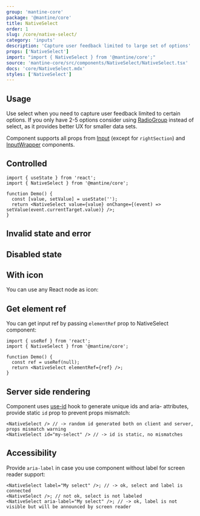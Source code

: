 ```yaml
---
group: 'mantine-core'
package: '@mantine/core'
title: NativeSelect
order: 1
slug: /core/native-select/
category: 'inputs'
description: 'Capture user feedback limited to large set of options'
props: ['NativeSelect']
import: "import { NativeSelect } from '@mantine/core';"
source: 'mantine-core/src/components/NativeSelect/NativeSelect.tsx'
docs: 'core/NativeSelect.mdx'
styles: ['NativeSelect']
---
```



## Usage

Use select when you need to capture user feedback limited to certain options.
If you only have 2-5 options consider using [RadioGroup](/core/radio-group/) instead of select,
as it provides better UX for smaller data sets.

Component supports all props from [Input](/core/input/) (except for `rightSection`) and [InputWrapper](/core/input-wrapper/) components.

<Demo data={NativeSelectDemos.configurator} />

## Controlled

```tsx
import { useState } from 'react';
import { NativeSelect } from '@mantine/core';

function Demo() {
  const [value, setValue] = useState('');
  return <NativeSelect value={value} onChange={(event) => setValue(event.currentTarget.value)} />;
}
```

## Invalid state and error

<Demo data={NativeSelectDemos.validation} />

## Disabled state

<Demo data={NativeSelectDemos.disabled} />

## With icon

You can use any React node as icon:

<Demo data={NativeSelectDemos.icon} />

## Get element ref

You can get input ref by passing `elementRef` prop to NativeSelect component:

```tsx
import { useRef } from 'react';
import { NativeSelect } from '@mantine/core';

function Demo() {
  const ref = useRef(null);
  return <NativeSelect elementRef={ref} />;
}
```

## Server side rendering

Component uses [use-id](/hooks/use-id/) hook to generate unique ids and aria- attributes,
provide static `id` prop to prevent props mismatch:

```tsx
<NativeSelect /> // -> random id generated both on client and server, props mismatch warning
<NativeSelect id="my-select" /> // -> id is static, no mismatches
```

## Accessibility

Provide `aria-label` in case you use component without label for screen reader support:

```tsx
<NativeSelect label="My select" />; // -> ok, select and label is connected
<NativeSelect />; // not ok, select is not labeled
<NativeSelect aria-label="My select" />; // -> ok, label is not visible but will be announced by screen reader
```

